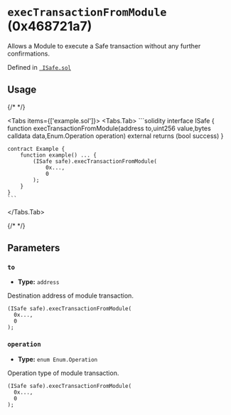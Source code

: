 



# `execTransactionFromModule` (0x468721a7)



Allows a Module to execute a Safe transaction without any further confirmations.




Defined in [` ISafe.sol`](https://github.com/safe-global/safe-modules/tree/allowance/v0.1.1/modules/allowances/contracts/ISafe.sol#Lundefined)


## Usage

{/* <!-- vale off --> */}

<Tabs items={['example.sol']}>
  <Tabs.Tab>
    ```solidity
    interface ISafe {
        function execTransactionFromModule(address to,uint256 value,bytes calldata data,Enum.Operation operation) external returns (bool success)
    }

    contract Example {
        function example() ... {
            (ISafe safe).execTransactionFromModule(
                0x...,
                0
            );
        }
    }
    ```
  </Tabs.Tab>
</Tabs>

{/* <!-- vale on --> */}



## Parameters

### `to`

  - **Type:** `address`

  Destination address of module transaction.

  ```solidity focus=2
  (ISafe safe).execTransactionFromModule(
    0x...,
    0
  );
  ```


### `operation`

  - **Type:** `enum Enum.Operation`

  Operation type of module transaction.

  ```solidity focus=3
  (ISafe safe).execTransactionFromModule(
    0x...,
    0
  );
  ```





